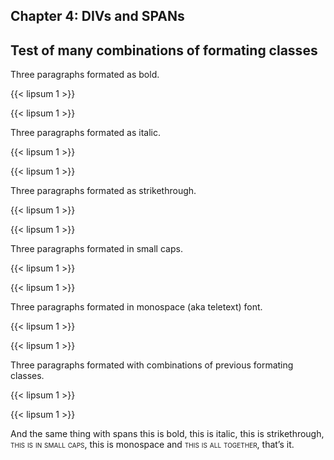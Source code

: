 :::{.chapter}
# Chapter 4: DIVs and SPANs
## Test of many combinations of formating classes
:::

:::{.bold}
Three paragraphs formated as bold.

{{< lipsum 1 >}}

{{< lipsum 1 >}}
:::

:::{.italic}
Three paragraphs formated as italic.

{{< lipsum 1 >}}

{{< lipsum 1 >}}
:::

:::{.strikethrough}
Three paragraphs formated as strikethrough.

{{< lipsum 1 >}}

{{< lipsum 1 >}}
:::

:::{.smallcaps}
Three paragraphs formated in small caps.

{{< lipsum 1 >}}

{{< lipsum 1 >}}
:::

:::{.monospace}
Three paragraphs formated in monospace (aka teletext) font.

{{< lipsum 1 >}}

{{< lipsum 1 >}}
:::

:::{.bold .italic .strikethrough .smallcaps}
Three paragraphs formated with combinations of previous formating classes.

{{< lipsum 1 >}}

{{< lipsum 1 >}}
:::

And the same thing with spans [this is bold]{.bold}, [this is italic]{.italic}, [this is strikethrough]{.strikethrough}, [this is in small caps]{.smallcaps}, [this is monospace]{.monospace} and [this is all together]{.bold .italic .strikethrough .smallcaps}, that's it.
